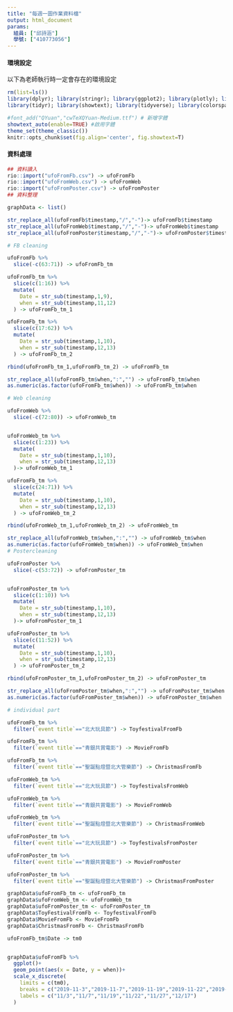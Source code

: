 ```yaml
---
title: "每週一圖作業資料檔"
output: html_document
params:
  組員: ["邱詩涵"]  
  學號: ["410773056"]
---
```


#### 環境設定

以下為老師執行時一定會存在的環境設定
```r
rm(list=ls())
library(dplyr); library(stringr); library(ggplot2); library(plotly); library(lubridate); library(readr); library(colorspace); library(grDevices); library(shiny); library(shinyjs); library(scales);library(rio)
library(tidyr); library(showtext); library(tidyverse); library(colorspace)

#font_add("QYuan","cwTeXQYuan-Medium.ttf") # 新增字體
showtext_auto(enable=TRUE) #啟用字體
theme_set(theme_classic())
knitr::opts_chunk$set(fig.align='center', fig.showtext=T)
```

#### 資料處理
  
```r
## 資料讀入
rio::import("ufoFromFb.csv") -> ufoFromFb
rio::import("ufoFromWeb.csv") -> ufoFromWeb
rio::import("ufoFromPoster.csv") -> ufoFromPoster
## 資料整理

graphData <- list()

str_replace_all(ufoFromFb$timestamp,"/","-")-> ufoFromFb$timestamp
str_replace_all(ufoFromWeb$timestamp,"/","-")-> ufoFromWeb$timestamp
str_replace_all(ufoFromPoster$timestamp,"/","-")-> ufoFromPoster$timestamp

# FB cleaning

ufoFromFb %>%
  slice(-c(63:71)) -> ufoFromFb_tm

ufoFromFb_tm %>%
  slice(c(1:16)) %>%
  mutate(
    Date = str_sub(timestamp,1,9),
    when = str_sub(timestamp,11,12)
  ) -> ufoFromFb_tm_1

ufoFromFb_tm %>%
  slice(c(17:62)) %>%
  mutate(
    Date = str_sub(timestamp,1,10),
    when = str_sub(timestamp,12,13)
  ) -> ufoFromFb_tm_2

rbind(ufoFromFb_tm_1,ufoFromFb_tm_2) -> ufoFromFb_tm

str_replace_all(ufoFromFb_tm$when,":","") -> ufoFromFb_tm$when
as.numeric(as.factor(ufoFromFb_tm$when)) -> ufoFromFb_tm$when

# Web cleaning

ufoFromWeb %>%
  slice(-c(72:80)) -> ufoFromWeb_tm


ufoFromWeb_tm %>%
  slice(c(1:23)) %>%
  mutate(
    Date = str_sub(timestamp,1,10),
    when = str_sub(timestamp,12,13)
  )-> ufoFromWeb_tm_1

ufoFromFb_tm %>%
  slice(c(24:71)) %>%
  mutate(
    Date = str_sub(timestamp,1,10),
    when = str_sub(timestamp,12,13)
  ) -> ufoFromWeb_tm_2

rbind(ufoFromWeb_tm_1,ufoFromWeb_tm_2) -> ufoFromWeb_tm

str_replace_all(ufoFromWeb_tm$when,":","") -> ufoFromWeb_tm$when
as.numeric(as.factor(ufoFromWeb_tm$when)) -> ufoFromWeb_tm$when
# Postercleaning

ufoFromPoster %>%
  slice(-c(53:72)) -> ufoFromPoster_tm


ufoFromPoster_tm %>%
  slice(c(1:10)) %>%
  mutate(
    Date = str_sub(timestamp,1,10),
    when = str_sub(timestamp,12,13)
  )-> ufoFromPoster_tm_1

ufoFromPoster_tm %>%
  slice(c(11:52)) %>%
  mutate(
    Date = str_sub(timestamp,1,10),
    when = str_sub(timestamp,12,13)
  ) -> ufoFromPoster_tm_2

rbind(ufoFromPoster_tm_1,ufoFromPoster_tm_2) -> ufoFromPoster_tm

str_replace_all(ufoFromPoster_tm$when,":","") -> ufoFromPoster_tm$when
as.numeric(as.factor(ufoFromPoster_tm$when)) -> ufoFromPoster_tm$when

# individual part

ufoFromFb_tm %>%
  filter(`event title`=="北大玩具節") -> ToyfestivalFromFb

ufoFromFb_tm %>%
  filter(`event title`=="青銀共賞電影") -> MovieFromFb

ufoFromFb_tm %>%
  filter(`event title`=="聖誕點燈暨北大管樂節") -> ChristmasFromFb

ufoFromWeb_tm %>%
  filter(`event title`=="北大玩具節") -> ToyfestivalsFromWeb

ufoFromWeb_tm %>%
  filter(`event title`=="青銀共賞電影") -> MovieFromWeb

ufoFromWeb_tm %>%
  filter(`event title`=="聖誕點燈暨北大管樂節") -> ChristmasFromWeb

ufoFromPoster_tm %>%
  filter(`event title`=="北大玩具節") -> ToyfestivalsFromPoster

ufoFromPoster_tm %>%
  filter(`event title`=="青銀共賞電影") -> MovieFromPoster

ufoFromPoster_tm %>%
  filter(`event title`=="聖誕點燈暨北大管樂節") -> ChristmasFromPoster

graphData$ufoFromFb_tm <- ufoFromFb_tm
graphData$ufoFromWeb_tm <- ufoFromWeb_tm
graphData$ufoFromPoster_tm <- ufoFromPoster_tm
graphData$ToyFestivalFromFb <- ToyfestivalFromFb
graphData$MovieFromFb <- MovieFromFb
graphData$ChristmasFromFb <- ChristmasFromFb

```



```r

ufoFromFb_tm$Date -> tm0


graphData$ufoFromFb %>%
  ggplot()+
  geom_point(aes(x = Date, y = when))+
  scale_x_discrete(
    limits = c(tm0),
    breaks = c("2019-11-3","2019-11-7","2019-11-19","2019-11-22","2019-11-27","2019-12-17"),
    labels = c("11/3","11/7","11/19","11/22","11/27","12/17")
  )



```
